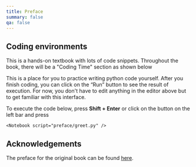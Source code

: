 ```yaml
---
title: Preface
summary: false
qa: false
---
```




## Coding environments

This is a hands-on textbook with lots of code snippets. Throughout the book, there will be a "Coding Time" section as shown below

<CodingTime>

This is a place for you to practice writing python code yourself. After you finish coding, you can click on the “Run” button to see the result of execution. For now, you don't have to edit anything in the editor above but to get familiar with this interface.

To execute the code below, press **Shift + Enter** or click on the <CircleEllipsisIcon className = "inline w-4 h-4" />  button on the left bar and press  <PlayIcon className = "inline w-4 h-4" />

    <Notebook script="preface/greet.py" />

</CodingTime>

## Acknowledgements

The preface for the original book can be found [here](https://greenteapress.com/thinkpython2/html/thinkpython2001.html).

